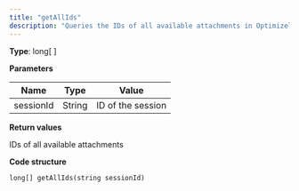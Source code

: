 ```yaml
---
title: "getAllIds"
description: "Queries the IDs of all available attachments in Optimizely Campaign."
---
```


**Type**: long\[ \]

**Parameters**

| Name      | Type   | Value             |
| --------- | ------ | ----------------- |
| sessionId | String | ID of the session |

**Return values**

IDs of all available attachments

**Code structure**

`long[] getAllIds(string sessionId)
`